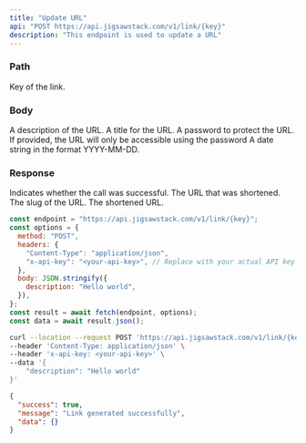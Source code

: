 ```yaml
---
title: "Update URL"
api: "POST https://api.jigsawstack.com/v1/link/{key}"
description: "This endpoint is used to update a URL"
---
```


### Path

<ParamField body="key" type="string" required>
  Key of the link.
</ParamField>

### Body

<ParamField body="description" type="string">
  A description of the URL.
</ParamField>

<ParamField body="title" type="string">
  A title for the URL.
</ParamField>

<ParamField body="password" type="string">
  A password to protect the URL. If provided, the URL will only be accessible
  using the password
</ParamField>

<ParamField body="expiresAt" type="string">
  A date string in the format YYYY-MM-DD.
</ParamField>

<Snippet file="header.mdx" />

### Response

<ResponseField name="success" type="boolean">
  Indicates whether the call was successful.
</ResponseField>

<ResponseField name="data" type="object">

<Expandable title="Toggle data">

<ResponseField name="url" type="string">
  The URL that was shortened.
</ResponseField>

<ResponseField name="slug" type="string">
  The slug of the URL.
</ResponseField>

<ResponseField name="short_url" type="string">
  The shortened URL.
</ResponseField>

</Expandable>

</ResponseField>

<RequestExample>

```javascript Node.js
const endpoint = "https://api.jigsawstack.com/v1/link/{key}";
const options = {
  method: "POST",
  headers: {
    "Content-Type": "application/json",
    "x-api-key": "<your-api-key>", // Replace with your actual API key.
  },
  body: JSON.stringify({
    description: "Hello world",
  }),
};
const result = await fetch(endpoint, options);
const data = await result.json();
```

```bash cURL
curl --location --request POST 'https://api.jigsawstack.com/v1/link/{key}' \
--header 'Content-Type: application/json' \
--header 'x-api-key: <your-api-key>' \
--data '{
    "description": "Hello world"
}'
```

</RequestExample>

<ResponseExample>

```json Response
{
  "success": true,
  "message": "Link generated successfully",
  "data": {}
}
```

</ResponseExample>
